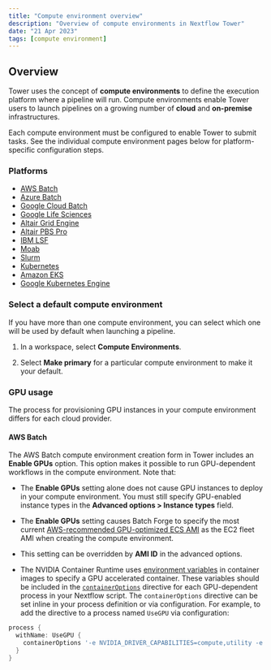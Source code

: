 ```yaml
---
title: "Compute environment overview"
description: "Overview of compute environments in Nextflow Tower"
date: "21 Apr 2023"
tags: [compute environment]
---
```


## Overview

Tower uses the concept of **compute environments** to define the execution platform where a pipeline will run. Compute environments enable Tower users to launch pipelines on a growing number of **cloud** and **on-premise** infrastructures.

Each compute environment must be configured to enable Tower to submit tasks. See the individual compute environment pages below for platform-specific configuration steps.

### Platforms

- [AWS Batch](./aws-batch.mdx)
- [Azure Batch](./azure-batch.mdx)
- [Google Cloud Batch](./google-cloud-batch.mdx)
- [Google Life Sciences](./google-cloud-lifesciences.mdx)
- [Altair Grid Engine](./hpc.mdx)
- [Altair PBS Pro](./hpc.mdx)
- [IBM LSF](./hpc.mdx)
- [Moab](./hpc.mdx)
- [Slurm](./hpc.mdx)
- [Kubernetes](./k8s.mdx)
- [Amazon EKS](./eks.mdx)
- [Google Kubernetes Engine](./gke.mdx)

### Select a default compute environment

If you have more than one compute environment, you can select which one will be used by default when launching a pipeline.

1. In a workspace, select **Compute Environments**.

2. Select **Make primary** for a particular compute environment to make it your default.

### GPU usage

The process for provisioning GPU instances in your compute environment differs for each cloud provider.

#### AWS Batch

The AWS Batch compute environment creation form in Tower includes an **Enable GPUs** option. This option makes it possible to run GPU-dependent workflows in the compute environment. Note that:

- The **Enable GPUs** setting alone does not cause GPU instances to deploy in your compute environment. You must still specify GPU-enabled instance types in the **Advanced options > Instance types** field.

- The **Enable GPUs** setting causes Batch Forge to specify the most current [AWS-recommended GPU-optimized ECS AMI](https://docs.aws.amazon.com/AmazonECS/latest/developerguide/ecs-optimized_AMI.html) as the EC2 fleet AMI when creating the compute environment.

- This setting can be overridden by **AMI ID** in the advanced options.

- The NVIDIA Container Runtime uses [environment variables](https://github.com/NVIDIA/nvidia-container-runtime#environment-variables-oci-spec) in container images to specify a GPU accelerated container. These variables should be included in the [`containerOptions`](https://www.nextflow.io/docs/latest/process.html#process-containeroptions) directive for each GPU-dependent process in your Nextflow script. The `containerOptions` directive can be set inline in your process definition or via configuration. For example, to add the directive to a process named `UseGPU` via configuration:

```groovy
process {
  withName: UseGPU {
    containerOptions '-e NVIDIA_DRIVER_CAPABILITIES=compute,utility -e NVIDIA_VISIBLE_DEVICES=all'
  }
}
```
